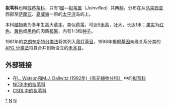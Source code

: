 {{Automatic taxobox
| taxon = Joinvilleaceae
| image = Joinvillea ascendens 2 (scott.zona).jpg 
| image_caption = [[Joinvillea_ascendens|Joinvillea ascendens]]
| authority = Toml. & A.C.Sm.
| subdivision_ranks = [[属|属]]
| subdivision = 
参见正文
}}

'''拟苇科'''也叫[[假芦苇科|假芦苇科]]，只有1[[属|属]]—[[拟苇属|拟苇属]]（''Joinvillea''）共两[[种|种]]，分布在从[[马来西亚|马来西亚]]西部至[[萨摩亚|萨摩亚]]、[[夏威夷|夏威夷]]一带的[[太平洋|太平洋]]岛屿上。

本科[[植物|植物]]我为多年生高大[[草本|草本]]，类似[[芦苇|芦苇]]，可达5[[米_(單位)|米]]高，[[叶|叶]]大，长达1米；[[果实|果实]]为[[红色|红色]]、[[黄色|黄色]]或[[黑色|黑色]]的肉质[[核果|核果]]，内有1-3粒[[种子|种子]]。

1981年的[[克朗奎斯特分类法|克朗奎斯特分类法]]将其列入[[帚灯草目|帚灯草目]]，1998年根据[[基因|基因]]亲缘关系分类的[[APG_分类法|APG 分类法]]将其合并到新设立的[[禾本目|禾本目]]。

==外部链接==
*在[http://delta-intkey.com/angio/ L. Watson和M.J. Dallwitz (1992年)《有花植物分科》] {{Wayback|url=http://delta-intkey.com/angio/ |date=20070103200438 }}中的[http://delta-intkey.com/angio/www/Joinvill.htm 拟苇科] {{Wayback|url=http://delta-intkey.com/angio/www/Joinvill.htm |date=20070103200438 }} 
*[http://www.ncbi.nlm.nih.gov/Taxonomy/Browser/wwwtax.cgi?mode=Tree&id=4736&lvl=3&lin=f&keep=1&srchmode=1&unlock NCBI中的拟苇科] {{Wayback|url=http://www.ncbi.nlm.nih.gov/Taxonomy/Browser/wwwtax.cgi?mode=Tree&id=4736&lvl=3&lin=f&keep=1&srchmode=1&unlock |date=20191201144553 }}
*[http://www.csdl.tamu.edu/FLORA/cgi/gateway_family?fam=Joinvilleaceae CSDL中的拟苇科] {{Wayback|url=http://www.csdl.tamu.edu/FLORA/cgi/gateway_family?fam=Joinvilleaceae |date=20081201034513 }}
{{Taxonbar|from=Q13701816}}

[[Category:拟苇科|*]]
[[Category:植物科名|N]]
[[Category:禾本目|N]]